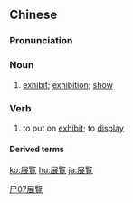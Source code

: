 {{also|展览}}
==Chinese==
{{zh-forms|s=展览}}

===Pronunciation===
{{zh-pron
|m=zhǎnlǎn
|c=zin2 laam5
|mn=tián-lám
|ma=Zh-zhǎnlǎn.ogg
|cat=n,v
}}

===Noun===
{{zh-noun}}

# [[exhibit]]; [[exhibition]]; [[show]]

===Verb===
{{zh-verb}}

# to put on [[exhibit]]; to [[display]]

====Derived terms====
{{zh-der|展覽館|展覽會}}

[[Category:Beginning Mandarin|尸07展覽]]

[[ko:展覽]]
[[hu:展覽]]
[[ja:展覽]]